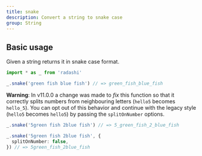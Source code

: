 ```yaml
---
title: snake
description: Convert a string to snake case
group: String
---
```


## Basic usage

Given a string returns it in snake case format.

```ts
import * as _ from 'radashi'

_.snake('green fish blue fish') // => green_fish_blue_fish
```

**Warning**: In v11.0.0 a change was made to _fix_ this function so that it correctly splits numbers from neighbouring letters (`hello5` becomes `hello_5`). You can opt out of this behavior and continue with the legacy style (`hello5` becomes `hello5`) by passing the `splitOnNumber` options.

```ts
_.snake('5green fish 2blue fish') // => 5_green_fish_2_blue_fish

_.snake('5green fish 2blue fish', {
  splitOnNumber: false,
}) // => 5green_fish_2blue_fish
```
